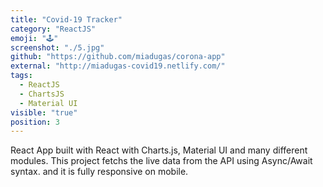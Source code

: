 ```yaml
---
title: "Covid-19 Tracker"
category: "ReactJS"
emoji: "🕹️"
screenshot: "./5.jpg"
github: "https://github.com/miadugas/corona-app"
external: "http://miadugas-covid19.netlify.com/"
tags:
  - ReactJS
  - ChartsJS
  - Material UI
visible: "true"
position: 3
---
```


React App built with React with Charts.js, Material UI and many different modules. This project fetchs the live data from the API using Async/Await syntax. and it is fully responsive on mobile.